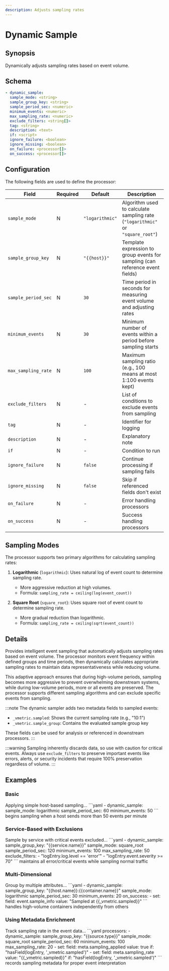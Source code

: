 ```yaml
---
description: Adjusts sampling rates
---
```


# Dynamic Sample

## Synopsis

Dynamically adjusts sampling rates based on event volume.

## Schema

```yaml {2-8}
- dynamic_sample:
  sample_mode: <string>
  sample_group_key: <string>
  sample_period_sec: <numeric>
  minimum_events: <numeric>
  max_sampling_rate: <numeric>
  exclude_filters: <string[]>
  tag: <string>
  description: <text>
  if: <script>
  ignore_failure: <boolean>
  ignore_missing: <boolean>
  on_failure: <processor[]>
  on_success: <processor[]>
```

## Configuration

The following fields are used to define the processor:

|Field|Required|Default|Description|
|---|---|---|---|
|`sample_mode`|N|`"logarithmic"`|Algorithm used to calculate sampling rate (`"logarithmic"` or `"square_root"`)|
|`sample_group_key`|N|`"{{host}}"`|Template expression to group events for sampling (can reference event fields)|
|`sample_period_sec`|N|`30`|Time period in seconds for measuring event volume and adjusting rates|
|`minimum_events`|N|`30`|Minimum number of events within a period before sampling starts|
|`max_sampling_rate`|N|`100`|Maximum sampling ratio (e.g., 100 means at most 1:100 events kept)|
|`exclude_filters`|N|-|List of conditions to exclude events from sampling|
|`tag`|N|-|Identifier for logging|
|`description`|N|-|Explanatory note|
|`if`|N|-|Condition to run|
|`ignore_failure`|N|`false`|Continue processing if sampling fails|
|`ignore_missing`|N|`false`|Skip if referenced fields don't exist|
|`on_failure`|N|-|Error handling processors|
|`on_success`|N|-|Success handling processors|

## Sampling Modes

The processor supports two primary algorithms for calculating sampling rates:

1. **Logarithmic** (`logarithmic`): Uses natural log of event count to determine sampling rate.
   - More aggressive reduction at high volumes.
   - Formula: `sampling_rate = ceiling(log(event_count))`

2. **Square Root** (`square_root`): Uses square root of event count to determine sampling rate.
   - More gradual reduction than logarithmic.
   - Formula: `sampling_rate = ceiling(sqrt(event_count))`

## Details

Provides intelligent event sampling that automatically adjusts sampling rates based on event volume. The processor monitors event frequency within defined groups and time periods, then dynamically calculates appropriate sampling rates to maintain data representativeness while reducing volume.

This adaptive approach ensures that during high-volume periods, sampling becomes more aggressive to prevent overwhelming downstream systems, while during low-volume periods, more or all events are preserved. The processor supports different sampling algorithms and can exclude specific events from sampling.

:::note
The dynamic sampler adds two metadata fields to sampled events:
- `_vmetric.sampled`: Shows the current sampling rate (e.g., "10:1")
- `_vmetric.sample_group`: Contains the evaluated sample group key

These fields can be used for analysis or referenced in downstream processors.
:::

:::warning
Sampling inherently discards data, so use with caution for critical events. Always use `exclude_filters` to preserve important events like errors, alerts, or security incidents that require 100% preservation regardless of volume.
:::

## Examples

### Basic

<ExampleGrid>
  <CommentCol>
    Applying simple host-based sampling...
  </CommentCol>
  <CodeCol>
    ```yaml
    - dynamic_sample:
        sample_mode: logarithmic
        sample_period_sec: 60
        minimum_events: 50
    ```
  </CodeCol>
  <CommentCol>
    begins sampling when a host sends more than 50 events per minute
  </CommentCol>
</ExampleGrid>

### Service-Based with Exclusions

<ExampleGrid>
  <CommentCol>
    Sample by service with critical events excluded...
  </CommentCol>
  <CodeCol>
    ```yaml
    - dynamic_sample:
        sample_group_key: "{{service.name}}"
        sample_mode: square_root
        sample_period_sec: 120
        minimum_events: 100
        max_sampling_rate: 50
        exclude_filters:
          - "logEntry.log.level == 'error'"
          - "logEntry.event.severity >= 70"
    ```
  </CodeCol>
  <CommentCol>
    maintains all error/critical events while sampling normal traffic
  </CommentCol>
</ExampleGrid>

### Multi-Dimensional

<ExampleGrid>
  <CommentCol>
    Group by multiple attributes...
  </CommentCol>
  <CodeCol>
    ```yaml
    - dynamic_sample:
        sample_group_key: "{{host.name}}:{{container.name}}"
        sample_mode: logarithmic
        sample_period_sec: 30
        minimum_events: 20
        on_success:
          - set:
              field: event.sample_info
              value: "Sampled at {{_vmetric.sampled}}"
    ```
  </CodeCol>
  <CommentCol>
    handles high-volume containers independently from others
  </CommentCol>
</ExampleGrid>

### Using Metadata Enrichment

<ExampleGrid>
  <CommentCol>
    Track sampling rate in the event data...
  </CommentCol>
  <CodeCol>
    ```yaml
    processors:
      - dynamic_sample:
          sample_group_key: "{{source.type}}"
          sample_mode: square_root
          sample_period_sec: 60
          minimum_events: 100
          max_sampling_rate: 20
      - set:
          field: meta.sampling_applied
          value: true
          if: "hasField(logEntry, '_vmetric.sampled')"
      - set:
          field: meta.sampling_rate
          value: "{{_vmetric.sampled}}"
          if: "hasField(logEntry, '_vmetric.sampled')"
    ```
  </CodeCol>
  <CommentCol>
    records sampling metadata for proper event interpretation
  </CommentCol>
</ExampleGrid>
